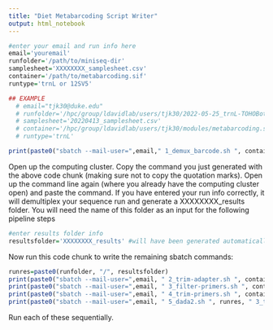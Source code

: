 ```yaml
---
title: "Diet Metabarcoding Script Writer"
output: html_notebook
---
```



```r
#enter your email and run info here
email='youremail'
runfolder='/path/to/miniseq-dir'
samplesheet='XXXXXXXX_samplesheet.csv'
container='/path/to/metabarcoding.sif'
runtype='trnL or 12SV5' 

## EXAMPLE
  # email="tjk30@duke.edu"
  # runfolder='/hpc/group/ldavidlab/users/tjk30/2022-05-25_trnL-TOHOBot/220525_MN00462_0219_A000H3TMLN'
  # samplesheet='20220413_samplesheet.csv'
  # container='/hpc/group/ldavidlab/users/tjk30/modules/metabarcoding.sif'
  # runtype='trnL'
```


```r
print(paste0("sbatch --mail-user=",email," 1_demux_barcode.sh ", container, " ", runfolder, " ", samplesheet," ", runtype))
```

Open up the computing cluster. Copy the command you just generated with the above code chunk (making sure not to copy the quotation marks). Open up the command line again (where you already have the computing cluster open) and paste the command. If you have entered your run info correctly, it will demultiplex your sequence run and generate a XXXXXXXX_results folder. You will need the name of this folder as an input for the following pipeline steps

```r
#enter results folder info 
resultsfolder='XXXXXXXX_results' #will have been generated automatically by 1_demux_barcode.sh as <year><month><day>_results--enter the exact folder name here
```

Now run this code chunk to write the remaining sbatch commands:


```r
runres=paste0(runfolder, "/", resultsfolder)
print(paste0("sbatch --mail-user=",email, " 2_trim-adapter.sh ", container, " ", runres))
print(paste0("sbatch --mail-user=",email, " 3_filter-primers.sh ", container, " ", runres))
print(paste0("sbatch --mail-user=",email, " 4_trim-primers.sh ", container, " ", runres))
print(paste0("sbatch --mail-user=",email, " 5_dada2.sh ", runres, " 3_trimprimer 4_dada2output ", container))
```

Run each of these sequentially. 
